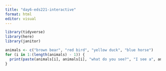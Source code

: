 ```yaml
---
title: "day6-eds221-interactive"
format: html
editor: visual
---
```


```r
library(tidyverse)
library(here)
library(janitor)
```

```r
animals <- c("brown bear", "red bird", "yellow duck", "blue horse")
for (i in 1:(length(animals) - 1)) {
  print(paste(animals[i], animals[i], "what do you see?", "I see a", animals[i +1], "looking at me."))
}
```
